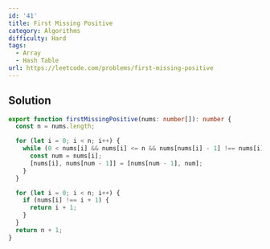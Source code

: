 ```yaml
---
id: '41'
title: First Missing Positive
category: Algorithms
difficulty: Hard
tags:
  - Array
  - Hash Table
url: https://leetcode.com/problems/first-missing-positive
---
```


## Solution

```typescript showLineNumbers
export function firstMissingPositive(nums: number[]): number {
  const n = nums.length;

  for (let i = 0; i < n; i++) {
    while (0 < nums[i] && nums[i] <= n && nums[nums[i] - 1] !== nums[i]) {
      const num = nums[i];
      [nums[i], nums[num - 1]] = [nums[num - 1], num];
    }
  }

  for (let i = 0; i < n; i++) {
    if (nums[i] !== i + 1) {
      return i + 1;
    }
  }
  return n + 1;
}
```
